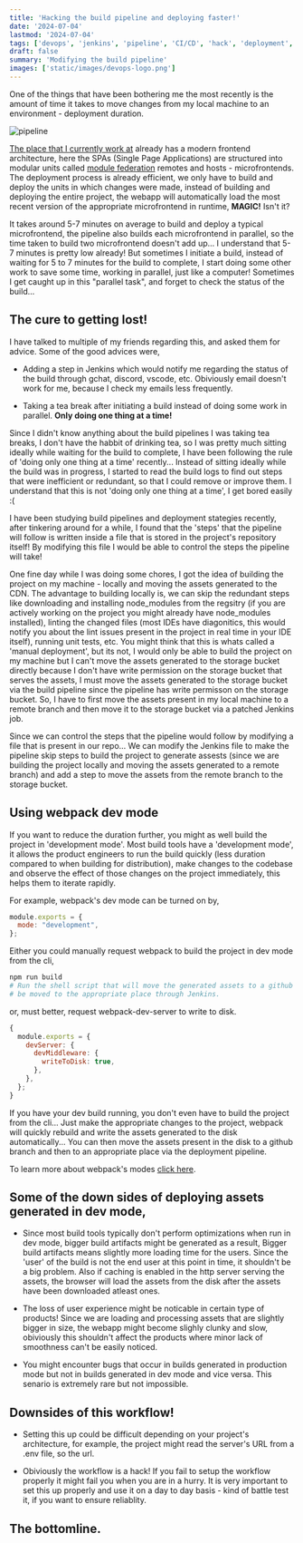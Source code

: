 ```yaml
---
title: 'Hacking the build pipeline and deploying faster!'
date: '2024-07-04'
lastmod: '2024-07-04'
tags: ['devops', 'jenkins', 'pipeline', 'CI/CD', 'hack', 'deployment', 'productivity', 'developer-experience', 'developer-productivity']
draft: false
summary: 'Modifying the build pipeline'
images: ['static/images/devops-logo.png']
---
```


One of the things that have been bothering me the most recently is the amount of time it
takes to move changes from my local machine to an environment - deployment duration.

![pipeline](/static/images/pipeline.jpg)

[The place that I currently work at](https://kissflow.com) already has a modern frontend architecture,
here the SPAs (Single Page Applications) are structured into modular units called [module federation](https://webpack.js.org/concepts/module-federation/)
remotes and hosts - microfrontends. The deployment process is already efficient,
we only have to build and deploy the units in which changes were made, instead of building and deploying the entire project, the webapp will automatically load the most
recent version of the appropriate microfrontend in runtime, **MAGIC!** Isn't it?

It takes around 5-7 minutes on average to build and deploy a typical microfrontend,
the pipeline also builds each microfrontend in parallel, so the time taken to build two microfrontend doesn't add up...
I understand that 5-7 minutes is pretty low already! But sometimes I initiate a build,
instead of waiting for 5 to 7 minutes for the build to complete, I start doing some other
work to save some time, working in parallel, just like a computer! Sometimes I get caught up in this "parallel task", and forget to check the status of the build...

## The cure to getting lost!

I have talked to multiple of my friends regarding this, and asked them for advice. Some of the good advices were,

- Adding a step in Jenkins which would notify me regarding the status of the build through gchat, discord, vscode, etc. Obiviously email doesn't work for me, because I check my emails less frequently.

- Taking a tea break after initiating a build instead of doing some work in parallel. **Only doing one thing at a time!**

Since I didn't know anything about the build pipelines I was taking tea breaks, I don't have the habbit of drinking tea, so I was pretty much sitting ideally while waiting for the
build to complete, I have been following the rule of 'doing only one thing at a time' recently... Instead of sitting ideally while the build was in progress, I started to read the build logs to find out steps that were inefficient or redundant, so that I could remove or improve them. I understand that this is not 'doing only one thing at a time', I get bored easily :(

I have been studying build pipelines and deployment stategies recently, after tinkering around for a while, I found that the 'steps' that the pipeline will follow is written inside a file
that is stored in the project's repository itself! By modifying this file I would be able to control the steps the pipeline will take!


One fine day while I was doing some chores, I got the idea of building the project on my machine - locally and moving the assets generated to the CDN.
The advantage to building locally is, we can skip the redundant steps like downloading and installing
node_modules from the regsitry (if you are actively working on the project you might already have node_modules installed),
linting the changed files (most IDEs have diagonitics, this would notify you about the lint issues present in the project in real time in your IDE itself),
running unit tests, etc. You might think that this is whats called a 'manual deployment', but its not, I would only be able to build the project on my machine but
I can't move the assets generated to the storage bucket directly because I don't have write permission on the storage bucket that serves the assets, I must move
the assets generated to the storage bucket via the build pipeline since the pipeline has write permisson on the storage bucket. So, I have to first move the assets present
in my local machine to a remote branch and then move it to the storage bucket via a patched Jenkins job.

Since we can control the steps that the pipeline would follow by modifying a file that is present in our repo... We can modify the Jenkins file to make the pipeline
skip steps to build the project to generate assests (since we are building the project locally and moving the assets generated to a remote branch)
and add a step to move the assets from the remote branch to the storage bucket.

## Using webpack dev mode

If you want to reduce the duration further, you might as well build the project in 'development mode'.
Most build tools have a 'development mode', it allows the product engineers to run the build quickly (less duration compared to when building for distribution),
make changes to the codebase and observe the effect of those changes on the project immediately, this helps them to iterate rapidly.

For example, webpack's dev mode can be turned on by,

```js
module.exports = {
  mode: "development",
};
```

Either you could manually request webpack to build the project in dev mode from the cli,

```bash
npm run build
# Run the shell script that will move the generated assets to a github branch. The assets then would
# be moved to the appropriate place through Jenkins.
```

or, must better, request webpack-dev-server to write to disk.

```js
{
  module.exports = {
    devServer: {
      devMiddleware: {
        writeToDisk: true,
      },
    },
  };
}
```

If you have your dev build running, you don't even have to build the project from the cli... Just make
the appropriate changes to the project, webpack will quickly rebuild and write the assets generated to the disk automatically...
You can then move the assets present in the disk to a github branch and then to an appropriate place via the deployment pipeline.

To learn more about webpack's modes [click here](https://webpack.js.org/configuration/mode/).

## Some of the down sides of deploying assets generated in dev mode,

- Since most build tools typically don't perform optimizations
  when run in dev mode, bigger build artifacts might be generated as a result,
  Bigger build artifacts means slightly more loading time for the users.
  Since the 'user' of the build is not the end user at this point
  in time, it shouldn't be a big problem.
  Also if caching is enabled in the http server serving the assets, the browser will load the assets from the disk
  after the assets have been downloaded atleast ones.

- The loss of user experience might be noticable in certain type of products! Since we are loading and processing assets that are slightly bigger in size, the webapp might
  become slighly clunky and slow, obiviously this shouldn't affect the products where minor lack of smoothness can't be easily noticed.

- You might encounter bugs that occur in builds generated in production mode but not in builds generated in dev mode and vice versa. This senario is extremely rare but not impossible.

## Downsides of this workflow!

- Setting this up could be difficult depending on your project's architecture, for example, the project might read the server's URL from a .env file, so the url.

- Obiviously the workflow is a hack! If you fail to setup the workflow properly it might fail you when you are in a hurry.
  It is very important to set this up properly and use it on a day to day basis - kind of battle test it, if you want
  to ensure reliablity.

## The bottomline.
